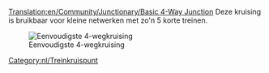 [[Translation:en/Community/Junctionary/Basic 4-Way Junction]]
{{nl/kruispuntenmenu}}
Deze kruising is bruikbaar voor kleine netwerken met zo'n 5 korte treinen.

[[File:en/Basic4.png|none|frame|Eenvoudigste 4-wegkruising]]

{{nl/Kruispuntcriteria|Goedkoop|0|0|0|1|0|0|1|1|0|0|0||Defecte treinen blokkeren de gehele kruising.|
*Kan één trein per keer afhandelen. (Kan worden verbeterd door het gebruik van [[nl/Manual/Seinen#Routeseinen|routeseinen]])
*Zal verkeersopstoppingen veroorzaken. 
}}

[[Category:nl/Treinkruispunt]]